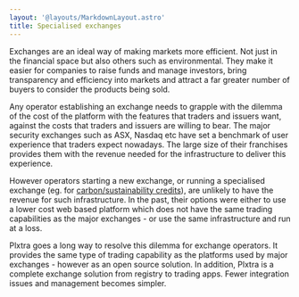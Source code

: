 ```yaml
---
layout: '@layouts/MarkdownLayout.astro'
title: Specialised exchanges
---
```



<MainBackground>
Exchanges are an ideal way of making markets more efficient. Not just in the financial space but also others such as environmental.  They make it easier for companies to raise funds and manage investors, bring transparency and efficiency into markets and attract a far greater number of buyers to consider the products being sold.

Any operator establishing an exchange needs to grapple with the dilemma of the cost of the platform with the features that traders and issuers want, against the costs that traders and issuers are willing to bear.  The major security exchanges such as ASX, Nasdaq etc have set a benchmark of user experience that traders expect nowadays.  The large size of their franchises provides them with the revenue needed for the infrastructure to deliver this experience.

However operators starting a new exchange, or running a specialised exchange (eg. for [carbon/sustainability credits](/industry/sustainability-credits/)), are unlikely to have the revenue for such infrastructure.  In the past, their options were either to use a lower cost web based platform which does not have the same trading capabilities as the major exchanges - or use the same infrastructure and run at a loss.
</MainBackground>

<AltMainBackground>
Plxtra goes a long way to resolve this dilemma for exchange operators.  It provides the same type of trading capability as the platforms used by major exchanges - however as an open source solution.  In addition, Plxtra is a complete exchange solution from registry to trading apps. Fewer integration issues and management becomes simpler.
</AltMainBackground>
